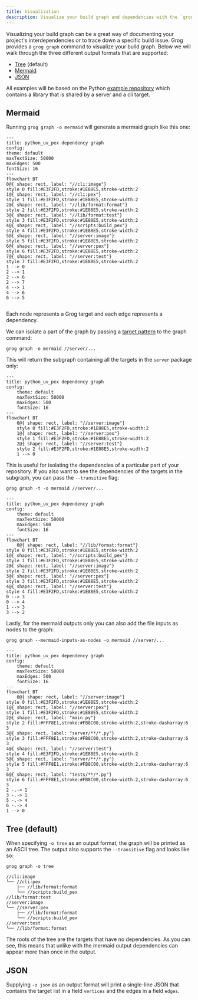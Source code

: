 ```yaml
---
title: Visualization
description: Visualize your build graph and dependencies with the `grog graph` command.
---
```


Visualizing your build graph can be a great way of documenting your project's interdependencies or to trace down a specific build issue.
Grog provides a `grog graph` command to visualize your build graph.
Below we will walk through the three different output formats that are supported:

- [Tree](#tree) (default)
- [Mermaid](#mermaid)
- [JSON](#json)

All examples will be based on the Python [example repository](https://github.com/chrismatix/grog/tree/main/examples/python_uv_pex) which contains a library that is shared by a server and a cli target.

## Mermaid

Running `grog graph -o mermaid` will generate a mermaid graph like this one:

```mermaid
---
title: python_uv_pex dependency graph
config:
theme: default
maxTextSize: 50000
maxEdges: 500
fontSize: 16
---
flowchart BT
0@{ shape: rect, label: "//cli:image"}
style 0 fill:#E3F2FD,stroke:#1E88E5,stroke-width:2
1@{ shape: rect, label: "//cli:pex"}
style 1 fill:#E3F2FD,stroke:#1E88E5,stroke-width:2
2@{ shape: rect, label: "//lib/format:format"}
style 2 fill:#E3F2FD,stroke:#1E88E5,stroke-width:2
3@{ shape: rect, label: "//lib/format:test"}
style 3 fill:#E3F2FD,stroke:#1E88E5,stroke-width:2
4@{ shape: rect, label: "//scripts:build_pex"}
style 4 fill:#E3F2FD,stroke:#1E88E5,stroke-width:2
5@{ shape: rect, label: "//server:image"}
style 5 fill:#E3F2FD,stroke:#1E88E5,stroke-width:2
6@{ shape: rect, label: "//server:pex"}
style 6 fill:#E3F2FD,stroke:#1E88E5,stroke-width:2
7@{ shape: rect, label: "//server:test"}
style 7 fill:#E3F2FD,stroke:#1E88E5,stroke-width:2
1 --> 0
2 --> 1
2 --> 6
2 --> 7
4 --> 1
4 --> 6
6 --> 5


```

Each node represents a Grog target and each edge represents a dependency.

We can isolate a part of the graph by passing a [target pattern](/reference/labels#target-patterns) to the graph command:

```shell
grog graph -o mermaid //server/...
```

This will return the subgraph containing all the targets in the `server` package only:

```mermaid
---
title: python_uv_pex dependency graph
config:
    theme: default
    maxTextSize: 50000
    maxEdges: 500
    fontSize: 16
---
flowchart BT
    0@{ shape: rect, label: "//server:image"}
    style 0 fill:#E3F2FD,stroke:#1E88E5,stroke-width:2
    1@{ shape: rect, label: "//server:pex"}
    style 1 fill:#E3F2FD,stroke:#1E88E5,stroke-width:2
    2@{ shape: rect, label: "//server:test"}
    style 2 fill:#E3F2FD,stroke:#1E88E5,stroke-width:2
    1 --> 0
```

This is useful for isolating the dependencies of a particular part of your repository.
If you also want to see the dependencies of the targets in the subgraph, you can pass the `--transitive` flag:

```shell
grog graph -t -o mermaid //server/...
```

```mermaid
---
title: python_uv_pex dependency graph
config:
    theme: default
    maxTextSize: 50000
    maxEdges: 500
    fontSize: 16
---
flowchart BT
    0@{ shape: rect, label: "//lib/format:format"}
style 0 fill:#E3F2FD,stroke:#1E88E5,stroke-width:2
1@{ shape: rect, label: "//scripts:build_pex"}
style 1 fill:#E3F2FD,stroke:#1E88E5,stroke-width:2
2@{ shape: rect, label: "//server:image"}
style 2 fill:#E3F2FD,stroke:#1E88E5,stroke-width:2
3@{ shape: rect, label: "//server:pex"}
style 3 fill:#E3F2FD,stroke:#1E88E5,stroke-width:2
4@{ shape: rect, label: "//server:test"}
style 4 fill:#E3F2FD,stroke:#1E88E5,stroke-width:2
0 --> 3
0 --> 4
1 --> 3
3 --> 2
```

Lastly, for the mermaid outputs only you can also add the file inputs as nodes to the graph:

```shell
grog graph --mermaid-inputs-as-nodes -o mermaid //server/...
```

```mermaid
---
title: python_uv_pex dependency graph
config:
    theme: default
    maxTextSize: 50000
    maxEdges: 500
    fontSize: 16
---
flowchart BT
    0@{ shape: rect, label: "//server:image"}
style 0 fill:#E3F2FD,stroke:#1E88E5,stroke-width:2
1@{ shape: rect, label: "//server:pex"}
style 1 fill:#E3F2FD,stroke:#1E88E5,stroke-width:2
2@{ shape: rect, label: "main.py"}
style 2 fill:#FFF8E1,stroke:#FB8C00,stroke-width:2,stroke-dasharray:6 3
3@{ shape: rect, label: "server/**/*.py"}
style 3 fill:#FFF8E1,stroke:#FB8C00,stroke-width:2,stroke-dasharray:6 3
4@{ shape: rect, label: "//server:test"}
style 4 fill:#E3F2FD,stroke:#1E88E5,stroke-width:2
5@{ shape: rect, label: "server/**/*.py"}
style 5 fill:#FFF8E1,stroke:#FB8C00,stroke-width:2,stroke-dasharray:6 3
6@{ shape: rect, label: "tests/**/*.py"}
style 6 fill:#FFF8E1,stroke:#FB8C00,stroke-width:2,stroke-dasharray:6 3
2 -.-> 1
3 -.-> 1
5 -.-> 4
6 -.-> 4
1 --> 0

```

## Tree (default)

When specifying `-o tree` as an output format, the graph will be printed as an ASCII tree.
The output also supports the `--transitive` flag and looks like so:

```shell
grog graph -o tree
```

```
//cli:image
╰── //cli:pex
    ├── //lib/format:format
    ╰── //scripts:build_pex
//lib/format:test
//server:image
╰── //server:pex
    ├── //lib/format:format
    ╰── //scripts:build_pex
//server:test
╰── //lib/format:format
```

The roots of the tree are the targets that have no dependencies.
As you can see, this means that unlike with the mermaid output dependencies can appear more than once in the output.

## JSON

Supplying `-o json` as an output format will print a single-line JSON that contains the target list in a field `vertices` and the edges in a field `edges`.

